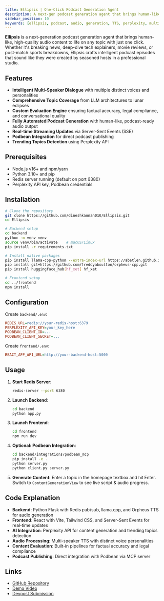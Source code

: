 ```yaml
---
title: Ellipsis | One-Click Podcast Generation Agent
description: A next-gen podcast generation agent that brings human-like, high-quality audio content to life on any topic with just one click
sidebar_position: 10
keywords: [ellipsis, podcast, audio, generation, TTS, perplexity, multi-speaker, AI]
---
```


**Ellipsis** is a next-generation podcast generation agent that brings human-like, high-quality audio content to life on any topic with just one click. Whether it's breaking news, deep-dive tech explainers, movie reviews, or post-match sports breakdowns, Ellipsis crafts intelligent podcast episodes that sound like they were created by seasoned hosts in a professional studio.

## Features

* **Intelligent Multi-Speaker Dialogue** with multiple distinct voices and personalities
* **Comprehensive Topic Coverage** from LLM architectures to lunar eclipses
* **Custom Evaluation Engine** ensuring factual accuracy, legal compliance, and conversational quality
* **Fully Automated Podcast Generation** with human-like, podcast-ready audio output
* **Real-time Streaming Updates** via Server-Sent Events (SSE)
* **Podbean Integration** for direct podcast publishing
* **Trending Topics Detection** using Perplexity API

## Prerequisites

* Node.js v16+ and npm/yarn
* Python 3.10+ and pip
* Redis server running (default on port 6380)
* Perplexity API key, Podbean credentials

## Installation

```bash
# Clone the repository
git clone https://github.com/dineshkannan010/Ellipsis.git
cd Ellipsis

# Backend setup
cd backend
python -m venv venv
source venv/bin/activate    # macOS/Linux
pip install -r requirements.txt

# Install native packages
pip install llama-cpp-python --extra-index-url https://abetlen.github.io/llama-cpp-python/whl/cpu
pip install git+https://github.com/freddyaboulton/orpheus-cpp.git
pip install huggingface_hub[hf_xet] hf_xet

# Frontend setup
cd ../frontend
npm install
```

## Configuration

Create `backend/.env`:
```ini
REDIS_URL=redis://your-redis-host:6379
PERPLEXITY_API_KEY=your_key_here
PODBEAN_CLIENT_ID=...
PODBEAN_CLIENT_SECRET=...
```

Create `frontend/.env`:
```ini
REACT_APP_API_URL=http://your-backend-host:5000
```

## Usage

1. **Start Redis Server**:
   ```bash
   redis-server --port 6380
   ```

2. **Launch Backend**:
   ```bash
   cd backend
   python app.py
   ```

3. **Launch Frontend**:
   ```bash
   cd frontend
   npm run dev
   ```

4. **Optional: Podbean Integration**:
   ```bash
   cd backend/integrations/podbean_mcp
   pip install -e .
   python server.py
   python client.py server.py
   ```

5. **Generate Content**: Enter a topic in the homepage textbox and hit Enter. Switch to `ContentGenerationView` to see live script & audio progress.

## Code Explanation

* **Backend**: Python Flask with Redis pub/sub, llama.cpp, and Orpheus TTS for audio generation
* **Frontend**: React with Vite, Tailwind CSS, and Server-Sent Events for real-time updates
* **AI Integration**: Perplexity API for content generation and trending topics detection
* **Audio Processing**: Multi-speaker TTS with distinct voice personalities
* **Content Evaluation**: Built-in pipelines for factual accuracy and legal compliance
* **Podcast Publishing**: Direct integration with Podbean via MCP server

## Links

- [GitHub Repository](https://github.com/dineshkannan010/Ellipsis)
- [Demo Video](https://www.youtube.com/watch?v=XUPsSuCBTFw)
- [Devpost Submission](https://devpost.com/software/ellipsis) 
